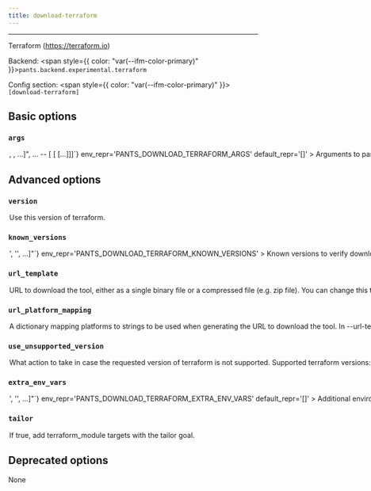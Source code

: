 ```yaml
---
title: download-terraform
---
```



---

Terraform (https://terraform.io)

Backend: <span style={{ color: "var(--ifm-color-primary)" }}>`pants.backend.experimental.terraform`</span>

Config section: <span style={{ color: "var(--ifm-color-primary)" }}>`[download-terraform]`</span>

## Basic options

<span className={styles.options}>

### `args`

<Option
  cli_repr={`--download-terraform-args="[<shell_str>, <shell_str>, ...]", ... -- [<shell_str> [<shell_str> [...]]]`}
  env_repr='PANTS_DOWNLOAD_TERRAFORM_ARGS'
  default_repr='[]'
>
  

Arguments to pass directly to terraform, e.g. `--download-terraform-args='-auto-approve'`.

Additional arguments to pass to the Terraform command line.

</Option>


## Advanced options

### `version`

<Option
  cli_repr='--download-terraform-version=<str>'
  env_repr='PANTS_DOWNLOAD_TERRAFORM_VERSION'
  default_repr='1.4.6'
>
  

Use this version of terraform.

</Option>


### `known_versions`

<Option
  cli_repr={`--download-terraform-known-versions="['<str>', '<str>', ...]"`}
  env_repr='PANTS_DOWNLOAD_TERRAFORM_KNOWN_VERSIONS'
>
  

Known versions to verify downloads against.

Each element is a pipe-separated string of `version|platform|sha256|length`, where\:

- `version` is the version string
- `platform` is one of `[linux_arm64,linux_x86_64,macos_arm64,macos_x86_64]`
- `sha256` is the 64-character hex representation of the expected sha256
digest of the download file, as emitted by `shasum -a 256`
- `length` is the expected length of the download file in bytes, as emitted by
`wc -c`

E.g., `3.1.2|macos_x86_64|6d0f18cd84b918c7b3edd0203e75569e0c7caecb1367bbbe409b44e28514f5be|42813`.

Values are space-stripped, so pipes can be indented for readability if necessary.

</Option>


### `url_template`

<Option
  cli_repr='--download-terraform-url-template=<str>'
  env_repr='PANTS_DOWNLOAD_TERRAFORM_URL_TEMPLATE'
  default_repr='https://releases.hashicorp.com/terraform/{version}/terraform_{version}_{platform}.zip'
>
  

URL to download the tool, either as a single binary file or a compressed file (e.g. zip file). You can change this to point to your own hosted file, e.g. to work with proxies or for access via the filesystem through a `file\:$abspath` URL (e.g. `file\:/this/is/absolute`, possibly by [templating the buildroot in a config file](\<[Options](doc\:options#config-file-entries)>)).

Use `\{version}` to have the value from `--version` substituted, and `\{platform}` to have a value from `--url-platform-mapping` substituted in, depending on the current platform. For example, https\://github.com/.../protoc-\{version}-\{platform}.zip.

</Option>


### `url_platform_mapping`

<Option
  cli_repr={`--download-terraform-url-platform-mapping="{'key1': val1, 'key2': val2, ...}"`}
  env_repr='PANTS_DOWNLOAD_TERRAFORM_URL_PLATFORM_MAPPING'
>
  

A dictionary mapping platforms to strings to be used when generating the URL to download the tool.

In `--url-template`, anytime the `\{platform}` string is used, Pants will determine the current platform, and substitute `\{platform}` with the respective value from your dictionary.

For example, if you define `\{"macos_x86_64"\: "apple-darwin", "linux_x86_64"\: "unknown-linux"}`, and run Pants on Linux with an intel architecture, then `\{platform}` will be substituted in the `--url-template` option with `unknown-linux`.

</Option>


### `use_unsupported_version`

<Option
  cli_repr='--download-terraform-use-unsupported-version=<UnsupportedVersionUsage>'
  env_repr='PANTS_DOWNLOAD_TERRAFORM_USE_UNSUPPORTED_VERSION'
  one_of='error, warning'
  default_repr='error'
>
  

What action to take in case the requested version of terraform is not supported.

Supported terraform versions\: unspecified

</Option>


### `extra_env_vars`

<Option
  cli_repr={`--download-terraform-extra-env-vars="['<str>', '<str>', ...]"`}
  env_repr='PANTS_DOWNLOAD_TERRAFORM_EXTRA_ENV_VARS'
  default_repr='[]'
>
  

Additional environment variables that would be made available to all Terraform processes.

</Option>


### `tailor`

<Option
  cli_repr='--[no-]download-terraform-tailor'
  env_repr='PANTS_DOWNLOAD_TERRAFORM_TAILOR'
  default_repr='True'
>
  

If true, add `terraform_module` targets with the `tailor` goal.

</Option>


## Deprecated options

None

</span>